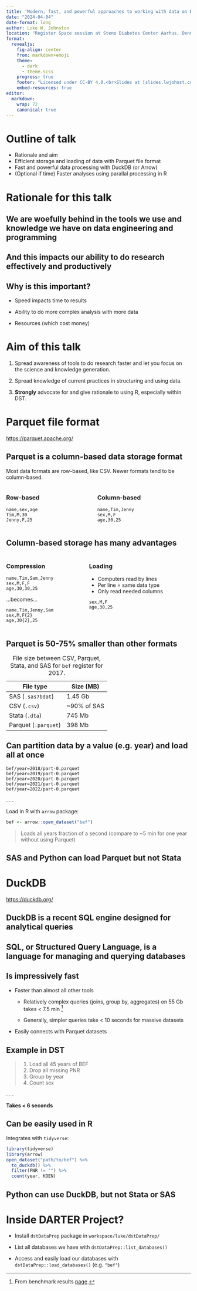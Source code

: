 ```yaml
---
title: 'Modern, fast, and powerful approaches to working with data on Denmark Statistics'
date: "2024-04-04"
date-format: long
author: Luke W. Johnston
location: "Register Space session at Steno Diabetes Center Aarhus, Denmark"
format: 
  revealjs:
    fig-align: center
    from: markdown+emoji
    theme:
      - dark
      - theme.scss
    progress: true
    footer: "Licensed under CC-BY 4.0.<br>Slides at [slides.lwjohnst.com](https://slides.lwjohnst.com)"
    embed-resources: true
editor: 
  markdown: 
    wrap: 72
    canonical: true
---
```


# Outline of talk {.center}

-   Rationale and aim
-   Efficient storage and loading of data with Parquet file format
-   Fast and powerful data processing with DuckDB (or Arrow)
-   (Optional if time) Faster analyses using parallal processing in R

# Rationale for this talk {.center}

## We are woefully behind in the tools we use and knowledge we have on data engineering and programming {.center}

## And this impacts our ability to do research effectively and productively {.center}

## Why is this important? {.center}

-   Speed impacts time to results

-   Ability to do more complex analysis with more data

-   Resources (which cost money)

# Aim of this talk {.center}

1.  Spread awareness of tools to do research faster and let you focus on
    the science and knowledge generation.

2.  Spread knowledge of current practices in structuring and using data.

3.  **Strongly** advocate for and give rationale to using R, especially
    within DST.

# Parquet file format {.center}

::: aside
<https://parquet.apache.org/>
:::

## Parquet is a column-based data storage format

Most data formats are row-based, like CSV. Newer formats tend to be
column-based.

::: columns
::: column
### Row-based

``` text
name,sex,age
Tim,M,30
Jenny,F,25
```
:::

::: {.column .fragment}
### Column-based

``` text
name,Tim,Jenny
sex,M,F
age,30,25
```
:::
:::

## Column-based storage has many advantages

::: columns
::: column
### Compression

``` text
name,Tim,Sam,Jenny
sex,M,F,F
age,30,30,25
```

...becomes...

``` text
name,Tim,Jenny,Sam
sex,M,F{2}
age,30{2},25
```
:::

::: {.column .fragment}
### Loading

-   Computers read by lines
-   Per line = same data type
-   Only read needed columns

``` text
sex,M,F
age,30,25
```
:::
:::

## Parquet is 50-75% smaller than other formats {.center}

| File type            | Size (MB)    |
|----------------------|--------------|
| SAS (`.sas7bdat`)    | 1.45 Gb      |
| CSV (`.csv`)         | \~90% of SAS |
| Stata (`.dta`)       | 745 Mb       |
| Parquet (`.parquet`) | 398 Mb       |

: File size between CSV, Parquet, Stata, and SAS for `bef` register for
2017.

## Can partition data by a value (e.g. year) and load all at once {.center}

``` text
bef/year=2018/part-0.parquet
bef/year=2019/part-0.parquet
bef/year=2020/part-0.parquet
bef/year=2021/part-0.parquet
bef/year=2022/part-0.parquet
```

. . .

Load in R with `arrow` package:

``` r
bef <- arrow::open_dataset("bef")
```

> Loads all years fraction of a second (compare to \~5 min for one year
> without using Parquet)

## SAS and Python can load Parquet but not Stata {.center}

# DuckDB {.center}

::: aside
<https://duckdb.org/>
:::

## DuckDB is a recent SQL engine designed for analytical queries {.center}

## SQL, or Structured Query Language, is a language for managing and querying databases {.center}

## Is impressively fast {.center}

-   Faster than almost all other tools

    -   Relatively complex queries (joins, group by, aggregates) on 55
        Gb takes \< 7.5 min [^1]

    -   Generally, simpler queries take \< 10 seconds for massive
        datasets

-   Easily connects with Parquet datasets

[^1]: From benchmark results
    [page](https://duckdblabs.github.io/db-benchmark/).

## Example in DST {.center}

> 1. Load all 45 years of BEF
> 2. Drop all missing PNR
> 3. Group by year
> 4. Count sex 

. . .

**Takes \< 6 seconds**

## Can be easily used in R {.center}

Integrates with `tidyverse`:

``` r
library(tidyverse)
library(arrow)
open_dataset("path/to/bef") %>%
  to_duckdb() %>% 
  filter(PNR != "") %>% 
  count(year, KOEN) 
```

## Python can use DuckDB, but not Stata or SAS {.center}

# Inside DARTER Project? {.center}

-   Install `dstDataPrep` package in `workspace/luke/dstDataPrep/`

-   List all databases we have with
    `dstDataPrep::list_databases()`

-   Access and easily load our databases with
    `dstDataPrep::load_databases()` (e.g. `"bef"`)
